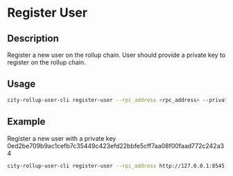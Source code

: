 # Register User

## Description
Register a new user on the rollup chain. User should provide a private key to register on the rollup chain.
## Usage
```bash
city-rollup-user-cli register-user --rpc_address <rpc_address> --private_key <private_key>
```

## Example
Register a new user with a private key 0ed2be709b9ac1cefb7c35449c423efd22bbfe5cff7aa08f00faad772c242a34

```bash
city-rollup-user-cli register-user --rpc_address http://127.0.0.1:8545 --private-key 0ed2be709b9ac1cefb7c35449c423efd22bbfe5cff7aa08f00faad772c242a34
```


